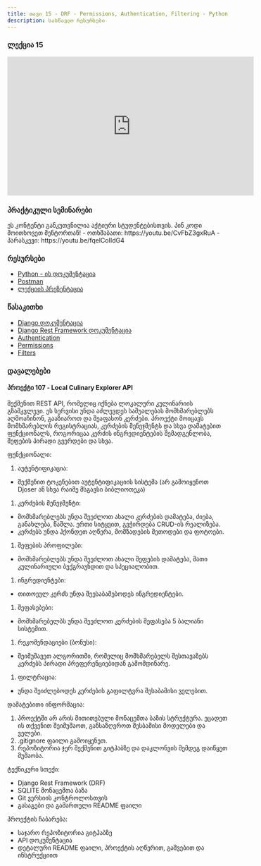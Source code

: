 ```yaml
---
title: თავი 15 - DRF - Permissions, Authentication, Filtering - Python 2023F
description: სასწავლო რესურსები
---
```


### ლექცია 15
<iframe width="560" height="315" src="https://www.youtube.com/embed/ONHGqH_hirU" title="YouTube video player" frameBorder="0" allow="accelerometer; autoplay; clipboard-write; encrypted-media; gyroscope; picture-in-picture; web-share" allowFullScreen></iframe>


### პრაქტიკული სემინარები

<Card>
<PinCodeProtectedContent>
    <Locked>
        ეს კონტენტი განკუთვნილია აქტიური სტუდენტებისთვის.
        პინ კოდი მოითხოვეთ მენტორთან!
    </Locked>
    <Unlocked>
        - ოთხშაბათი: https://youtu.be/CvFbZ3gxRuA
        - პარასკევი: https://youtu.be/fqelCoIIdG4
    </Unlocked>
</PinCodeProtectedContent>
</Card>

### რესურსები
- [Python - ის დოკუმენტაცია](https://docs.python.org/3/library/)
- [Postman](https://www.postman.com/downloads/)
- [ლექციის პრეზენტაცია](https://docs.google.com/presentation/d/1DWMdbFipQaNWd1OVHpw62af8x-LgTxRmds-1JyecQ1o/edit?usp=sharing)

### წასაკითხი
- [Django დოკუმენტაცია](https://docs.djangoproject.com/en/4.2/)
- [Django Rest Framework დოკუმენტაცია](https://www.django-rest-framework.org/)
- [Authentication](https://www.django-rest-framework.org/api-guide/authentication/)
- [Permissions](https://www.django-rest-framework.org/api-guide/permissions/)
- [Filters](https://www.django-rest-framework.org/api-guide/filtering/)

### დავალებები

#### პროექტი 107 - Local Culinary Explorer API

შექმენით REST API, რომელიც იქნება ლოკალური კულინარიის გზამკვლევი.
ეს სერვისი უნდა აძლევდეს საშუალებას მომხმარებლებს აღმოაჩინონ, გააზიაროთ და შეაფასონ კერძები.
პროექტი მოიცავს მომხმარებლის რეგისტრაციას, კერძების მენეჯმენტს და სხვა დამატებით ფუნქციონალს, როგორიცაა კერძის ინგრედიენტების შემადგენლობა, შეფების პირადი გვერდები და სხვა.

ფუნქციონალი:
1. აუტენტიფიკაცია:
- შექმენით ტოკენებით აუტენტიფიკაციის სისტემა (არ გამოიყენოთ Djoser ან სხვა რაიმე მსგავსი ბიბლიოთეკა)
1. კერძების მენეჯმენტი:
- მომხმარებლებს უნდა შეეძლოთ ახალი კერძების დამატება, ძიება, განახლება, წაშლა. ერთი სიტყვით, გვჭირდება CRUD-ის რეალიზება.
- კერძებს უნდა ჰქონდეთ აღწერა, მომზადების მეთოდები და ფოტოები.
1. შეფების პროფილები:
- მომხმარებლებს უნდა შეეძლოთ ახალი შეფების დამატება, მათი კულინარიული ბექგრაუნდით და სპეციალობით.
1. ინგრედიენტები:
- თითოეულ კერძს უნდა შეესაბამებოდეს ინგრედიენტები.
1. შეფასებები:
- მომხმარებელბს უნდა შეეძლოთ კერძების შეფასება 5 ბალიანი სისტემით.
1. რეკომენდაციები (ბონუსი):
- შეიმუშავეთ ალგორითმი, რომელიც მომხმარებელს შესთავაზებს კერძებს პირადი პრეფერენციებიდან გამომდინარე.
1. ფილტრაცია:
- უნდა შეიძლებოდეს კერძების გაფილტვრა შესაბამისი ველებით.

დამატებითი ინფორმაცია:
1. პროექტში არ არის მითითებული მონაცემთა ბაზის სტრუქტურა. ეცადეთ ის თქვენით შეიმუშაოთ, განსაზღვროთ შესბამისი მოდელები და ველები.
1. .gitignore ფაილი გამოიყენეთ.
1. რეპოზიტორია ჯერ შექმენით გიტჰაბზე და დაკლონვის შემდეგ დაიწყეთ მუშაობა.

ტექნიკური სთექი:
- Django Rest Framework (DRF)
- SQLITE მონაცემთა ბაზა
- Git ვერსიის კონტროლოსთვის
- გასაგები და გამართული README ფაილი

პროექტის ჩაბარება:
- საჯარო რეპოზიტორია გიტჰაბზე
- API დოკუმენტაცია
- დეტალური README ფაილი, პროექტის აღწერით, გაშვებით და ინსტრუქციით
